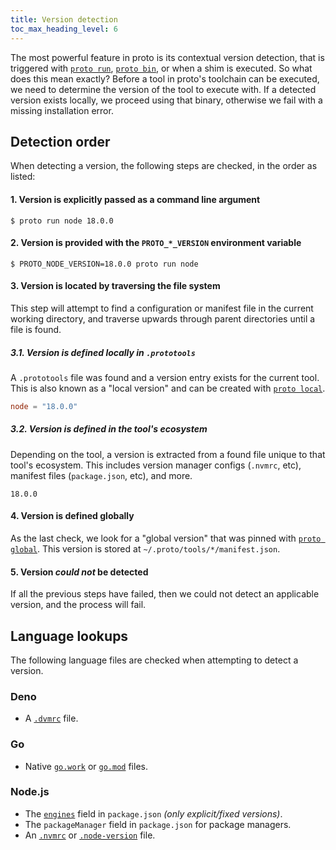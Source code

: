 ```yaml
---
title: Version detection
toc_max_heading_level: 6
---
```



<HeaderLabel text="2 min" />

The most powerful feature in proto is its contextual version detection, that is triggered with
[`proto run`](./commands/run), [`proto bin`](./commands/bin), or when a shim is executed. So what
does this mean exactly? Before a tool in proto's toolchain can be executed, we need to determine the
version of the tool to execute with. If a detected version exists locally, we proceed using that
binary, otherwise we fail with a missing installation error.

## Detection order

When detecting a version, the following steps are checked, in the order as listed:

#### 1. Version is explicitly passed as a command line argument

```
$ proto run node 18.0.0
```

#### 2. Version is provided with the `PROTO_*_VERSION` environment variable

```
$ PROTO_NODE_VERSION=18.0.0 proto run node
```

#### 3. Version is located by traversing the file system

This step will attempt to find a configuration or manifest file in the current working directory,
and traverse upwards through parent directories until a file is found.

##### 3.1. Version is defined locally in `.prototools`

A `.prototools` file was found and a version entry exists for the current tool. This is also known
as a "local version" and can be created with [`proto local`](./commands/local).

```toml title=".prototools"
node = "18.0.0"
```

##### 3.2. Version is defined in the tool's ecosystem

Depending on the tool, a version is extracted from a found file unique to that tool's ecosystem.
This includes version manager configs (`.nvmrc`, etc), manifest files (`package.json`, etc), and
more.

```text title=".nvmrc"
18.0.0
```

#### 4. Version is defined globally

As the last check, we look for a "global version" that was pinned with
[`proto global`](./commands/global). This version is stored at `~/.proto/tools/*/manifest.json`.

#### 5. Version _could not_ be detected

If all the previous steps have failed, then we could not detect an applicable version, and the
process will fail.

## Language lookups

The following language files are checked when attempting to detect a version.

### Deno

- A [`.dvmrc`](https://github.com/justjavac/dvm) file.

### Go

- Native [`go.work`](https://go.dev/doc/tutorial/workspaces) or
  [`go.mod`](https://go.dev/doc/modules/gomod-ref) files.

### Node.js

- The [`engines`](https://docs.npmjs.com/cli/v9/configuring-npm/package-json#engines) field in
  `package.json` _(only explicit/fixed versions)_.
- The `packageManager` field in `package.json` for package managers.
- An [`.nvmrc`](https://github.com/nvm-sh/nvm) or
  [`.node-version`](https://github.com/nodenv/nodenv) file.
